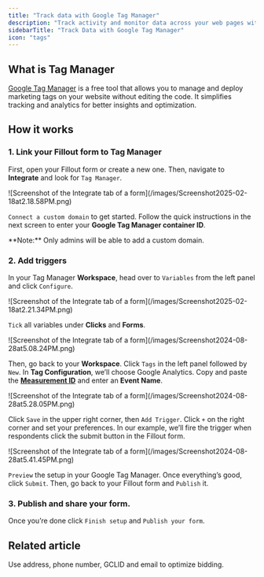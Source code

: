 ```yaml
---
title: "Track data with Google Tag Manager"
description: "Track activity and monitor data across your web pages with Google Tag Manager and Fillout forms. Check conversions and ROI through form responses in your website."
sidebarTitle: "Track Data with Google Tag Manager"
icon: "tags"
---
```


## What is Tag Manager

[Google Tag Manager](https://tagmanager.google.com/?ref=fillout-forms-help-article) is a free tool that allows you to manage and deploy marketing tags on your website without editing the code. It simplifies tracking and analytics for better insights and optimization.

## How it works

### 1. Link your Fillout form to Tag Manager

First, open your Fillout form or create a new one. Then, navigate to **Integrate** and look for `Tag Manager`.

<Frame>
  ![Screenshot of the Integrate tab of a form](/images/Screenshot2025-02-18at2.18.58PM.png)
</Frame>

`Connect a custom domain` to get started. Follow the quick instructions in the next screen to enter your **Google Tag Manager container ID**.

<Note>
  **Note:** Only admins will be able to add a custom domain.
</Note>

### 2. Add triggers

In your Tag Manager **Workspace**, head over to `Variables` from the left panel and click `Configure`.

<Frame>
  ![Screenshot of the Integrate tab of a form](/images/Screenshot2025-02-18at2.21.34PM.png)
</Frame>

`Tick` all variables under **Clicks** and **Forms**.

<Frame style={{ width: '336px', height: '351px' }}>
  ![Screenshot of the Integrate tab of a form](/images/Screenshot2024-08-28at5.08.24PM.png)
</Frame>

Then, go back to your **Workspace**. Click `Tags` in the left panel followed by `New`. In **Tag Configuration**, we’ll choose Google Analytics. Copy and paste the [**Measurement ID**](https://support.google.com/analytics/answer/12270356?hl=en) and enter an **Event Name**.

<Frame style={{ width: '624px', height: '243px' }}>
  ![Screenshot of the Integrate tab of a form](/images/Screenshot2024-08-28at5.28.05PM.png)
</Frame>

Click `Save` in the upper right corner, then `Add Trigger`. Click `+` on the right corner and set your preferences. In our example, we’ll fire the trigger when respondents click the submit button in the Fillout form.

<Frame>
  ![Screenshot of the Integrate tab of a form](/images/Screenshot2024-08-28at5.41.45PM.png)
</Frame>

`Preview` the setup in your Google Tag Manager. Once everything’s good, click `Submit`. Then, go back to your Fillout form and `Publish` it.

### 3. Publish and share your form.

Once you’re done click `Finish setup` and `Publish your form`.

## Related article

<CardGroup cols={3}>
  <Card title="Track conversion data in Google Ads" icon="google-plus-g" iconType="regular" color="#FFC738" href="/google-ads-conversions">
    Use address, phone number, GCLID and email to optimize bidding.
  </Card>
</CardGroup>
